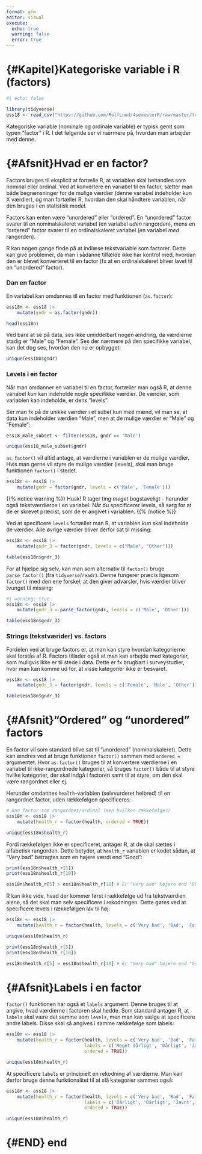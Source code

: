 ```yaml
---
format: gfm
editor: visual
execute:
  echo: true
  warning: false
  error: true
---
```


# {#Kapitel}Kategoriske variable i R (factors)

```r
#| echo: false

library(tidyverse)
ess18 <- read_csv("https://github.com/RolfLund/4semesterR/raw/master/teaching-materials/r-intro/datasets/ESS2018DK_subset.csv")
```

Kategoriske variable (nominale og ordinale variable) er typisk gemt som typen "factor" i R. I det følgende ser vi nærmere på, hvordan man arbejder med denne.

# {#Afsnit}Hvad er en factor?

Factors bruges til eksplicit at fortælle R, at variablen skal behandles som nominal eller ordinal. Ved at konvertere en variabel til en factor, sætter man både begrænsninger for de mulige værdier (denne variabel indeholder kun X værdier), og man fortæller R, hvordan den skal håndtere variablen, når den bruges i en statistisk model.

Factors kan enten være "unordered" eller "ordered". En "unordered" factor svarer til en nominalskaleret variabel (en variabel *uden* rangorden), mens en "ordered" factor svarer til en ordinalskaleret variabel (en variabel *med* rangorden).

R kan nogen gange finde på at indlæse tekstvariable som factorer. Dette kan give problemer, da man i sådanne tilfælde ikke har kontrol med, hvordan den er blevet konverteret til en factor (fx at en ordinalskaleret bliver lavet til en "unordered" factor).

### Dan en factor

En variabel kan omdannes til en factor med funktionen (`as.factor`):

```r
ess18n <- ess18 |>
    mutate(gndr = as.factor(gndr))

head(ess18n)
```

Ved bare at se på data, ses ikke umiddelbart nogen ændring, da værdierne stadig er "Male" og "Female". Ses der nærmere på den specifikke variabel, kan det dog ses, hvordan den nu er opbygget:

```r
unique(ess18n$gndr)
```

### Levels i en factor

Når man omdanner en variabel til en factor, fortæller man også R, at denne variabel *kun* kan indeholde nogle specifikke værdier. De værdier, som variablen kan indeholde, er dens "levels".

Ser man fx på de unikke værdier i et subet kun med mænd, vil man se, at data kun indeholder værdien "Male", men at de mulige værdier er "Male" og "Female":

```r
ess18_male_subset <- filter(ess18, gndr == 'Male')

unique(ess18_male_subset$gndr)
```

`as.factor()` vil altid antage, at værdierne i variablen er de mulige værdier. Hvis man gerne vil styre de mulige værdier (levels), skal man bruge funktionen `factor()` i stedet.

```r
ess18n <- ess18 |>
    mutate(gndr = factor(gndr, levels = c('Male', 'Female')))
```

{{% notice warning %}} Husk! R tager ting *meget* bogstaveligt - herunder også tekstværdierne i en variabel. Når du specificerer levels, så sørg for at de er skrevet præcist, som de er angivet i variablen. {{% /notice %}}

Ved at specificere `levels` fortæller man R, at variablen *kun* skal indeholde de værdier. Alle øvrige værdier bliver derfor sat til missing:

```r
ess18n <- ess18 |>
    mutate(gndr_3 = factor(gndr, levels = c("Male", "Other")))

table(ess18n$gndr_3)
```

For at hjælpe sig selv, kan man som alternativ til `factor()` bruge `parse_factor()` (fra `tidyverse`/`readr`). Denne fungerer præcis ligesom `factor()` med den ene forskel, at den giver advarsler, hvis værdier bliver tvunget til missing:

```r
#| warning: true
ess18n <- ess18 |>
    mutate(gndr_3 = parse_factor(gndr, levels = c('Male', 'Other')))

table(ess18n$gndr_3)
```

### Strings (tekstværider) vs. factors

Fordelen ved at bruge factors er, at man kan styre hvordan kategorierne skal forstås af R. Factors tillader også at man kan arbejde med kategorier, som muligvis ikke er til stede i data. Dette er fx brugbart i surveystudier, hvor man kan komme ud for, at visse kategorier ikke er besvaret.

```r
ess18n <- ess18 |>
    mutate(gndr_3 = factor(gndr, levels = c('Female', 'Male', 'Other')))

table(ess18n$gndr_3)
```

# {#Afsnit}"Ordered" og "unordered" factors

En factor vil som standard blive sat til "unordered" (nominalskaleret). Dette kan ændres ved at bruge funktionen `factor()` sammen med `ordered =` argumentet. Hvor `as.factor()` bruges til at konvertere værdierne i en variabel til ikke-rangordnede kategorier, så bruges `factor()` både til at styre hvilke kategorier, der skal indgå i factoren samt til at styre, om den skal være rangordnet eller ej.

Herunder omdannes `health`-variablen (selvvurderet helbred) til en rangordnet factor, uden rækkefølgen specificeres:

```r
# Dan factor som rangordnet/ordinal (men hvilken rækkefølge?)
ess18n <- ess18 |>
    mutate(health_r = factor(health, ordered = TRUE))

unique(ess18n$health_r)
```

Fordi rækkefølgen ikke er specificeret, antager R, at de skal sættes i alfabetisk rangorden. Dette betyder, at `health_r` variablen er kodet sådan, at "Very bad" betragtes som en højere værdi end "Good":

```r
print(ess18n$health_r[5])
print(ess18n$health_r[10])

ess18n$health_r[5] > ess18n$health_r[10] # Er "Very bad" højere end "Good"?
```

R kan ikke vide, hvad der kommer først i rækkefølge ud fra tekstværdien alene, så det skal man selv specificere i rekodningen. Dette gøres ved at specificere levels i rækkefølgen lav til høj:

```r
ess18n <- ess18 |>
    mutate(health_r = factor(health, levels = c('Very bad', 'Bad', 'Fair', 'Good', 'Very good'), ordered = TRUE))

unique(ess18n$health_r)
```

```r
print(ess18n$health_r[5])
print(ess18n$health_r[10])

ess18n$health_r[5] > ess18n$health_r[10] # Er "Very bad" højere end "Good"?
```

# {#Afsnit}Labels i en factor

`factor()` funktionen har også et `labels` argument. Denne bruges til at angive, hvad værdierne i factoren skal hedde. Som standard antager R, at `labels` skal være det samme som `levels`, men man kan vælge at specificere andre labels. Disse skal så angives i samme rækkefølge som labels:

```r
ess18n <- ess18 |>
    mutate(health_r = factor(health, levels = c('Very bad', 'Bad', 'Fair', 'Good', 'Very good'), 
                             labels = c('Meget dårligt', 'Dårligt', 'Jævnt', 'Godt', 'Meget godt'), 
                             ordered = TRUE))

unique(ess18n$health_r)
```

At specificere `labels` er principielt en rekodning af værdierne. Man kan derfor bruge denne funktionalitet til at slå kategorier sammen også:

```r
ess18n <- ess18 |>
    mutate(health_r = factor(health, levels = c('Very bad', 'Bad', 'Fair', 'Good', 'Very good'), 
                             labels = c('Dårligt', 'Dårligt', 'Jævnt', 'Godt', 'Godt'), 
                             ordered = TRUE))

unique(ess18n$health_r)
```

# {#END} end
